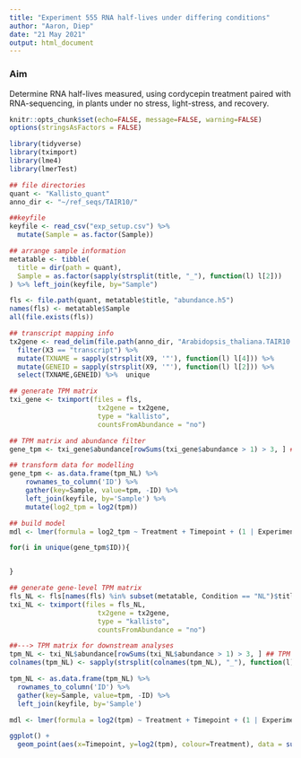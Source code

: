 ```yaml
---
title: "Experiment 555 RNA half-lives under differing conditions"
author: "Aaron, Diep"
date: "21 May 2021"
output: html_document
---
```



### Aim

Determine RNA half-lives measured, using cordycepin treatment paired with RNA-sequencing, in plants under no stress, light-stress, and recovery. 

```r
knitr::opts_chunk$set(echo=FALSE, message=FALSE, warning=FALSE)
options(stringsAsFactors = FALSE)

library(tidyverse)
library(tximport)
library(lme4)
library(lmerTest)

## file directories
quant <- "Kallisto_quant"
anno_dir <- "~/ref_seqs/TAIR10/"

##keyfile
keyfile <- read_csv("exp_setup.csv") %>%
  mutate(Sample = as.factor(Sample))

## arrange sample information
metatable <- tibble(
  title = dir(path = quant),
  Sample = as.factor(sapply(strsplit(title, "_"), function(l) l[2]))
) %>% left_join(keyfile, by="Sample")

fls <- file.path(quant, metatable$title, "abundance.h5")
names(fls) <- metatable$Sample
all(file.exists(fls))

## transcript mapping info
tx2gene <- read_delim(file.path(anno_dir, "Arabidopsis_thaliana.TAIR10.50.gtf", delim='\t', col_names = F, skip = 5) %>%
  filter(X3 == "transcript") %>%
  mutate(TXNAME = sapply(strsplit(X9, '"'), function(l) l[4])) %>%
  mutate(GENEID = sapply(strsplit(X9, '"'), function(l) l[2])) %>%
  select(TXNAME,GENEID) %>%  unique

## generate TPM matrix
txi_gene <- tximport(files = fls,
                      tx2gene = tx2gene,
                      type = "kallisto",
                      countsFromAbundance = "no")

## TPM matrix and abundance filter
gene_tpm <- txi_gene$abundance[rowSums(txi_gene$abundance > 1) > 3, ] ## TPM > 1 in at least 3

## transform data for modelling
gene_tpm <- as.data.frame(tpm_NL) %>%
	rownames_to_column('ID') %>%
	gather(key=Sample, value=tpm, -ID) %>%
	left_join(keyfile, by='Sample') %>%
	mutate(log2_tpm = log2(tpm))

## build model
mdl <- lmer(formula = log2_tpm ~ Treatment + Timepoint + (1 | Experiment), data = subset(tpm_NL, ID == "AT1G01010"))

for(i in unique(gene_tpm$ID)){


}

## generate gene-level TPM matrix
fls_NL <- fls[names(fls) %in% subset(metatable, Condition == "NL")$title]
txi_NL <- tximport(files = fls_NL, 
                      tx2gene = tx2gene, 
                      type = "kallisto", 
                      countsFromAbundance = "no")

##---> TPM matrix for downstream analyses
tpm_NL <- txi_NL$abundance[rowSums(txi_NL$abundance > 1) > 3, ] ## TPM > 1 in at least 3
colnames(tpm_NL) <- sapply(strsplit(colnames(tpm_NL), "_"), function(l) l[2])

tpm_NL <- as.data.frame(tpm_NL) %>% 
  rownames_to_column('ID') %>%
  gather(key=Sample, value=tpm, -ID) %>%
  left_join(keyfile, by='Sample')

mdl <- lmer(formula = log2(tpm) ~ Treatment + Timepoint + (1 | Experiment), data = subset(tpm_NL, ID == "AT1G01010"))

ggplot() +
  geom_point(aes(x=Timepoint, y=log2(tpm), colour=Treatment), data = subset(tpm_NL, ID == "AT1G01010"))


```



